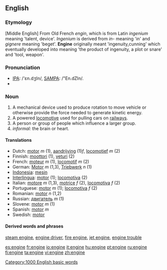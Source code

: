 ==English==

===Etymology===
[Middle English] From Old French ''engin'', which is from Latin ''ingenium'' meaning 'talent, device'. ''Ingenium'' is derived from ''in-'' meaning 'in' and ''gignere'' meaning 'beget'. '''Engine''' originally meant 'ingenuity,cunning' which eventually developed into meaning 'the product of ingenuity, a plot or snare' and 'tool, weapon'.

===Pronunciation===
* [[w:IPA_chart_for_English|IPA]]: /'ɛn.dʒIn/, [[w:SAMPA/English|SAMPA]]: /"En.dZIn/.
*{{audio|en-us-engine.ogg|Audio (US)}}

===Noun===
{{en-noun-reg}}

# A mechanical device used to produce rotation to move vehicle or otherwise provide the force needed to generate kinetic energy.
# A powered [[locomotive]] used for pulling cars on [[railway]]s.
# A person or group of people which influence a larger group.
# ''informal:'' the brain or heart.

====Translations====
{{rfc-trans}}
*Dutch: [[motor]] ''m'' (1), [[aandrijving]] (1)''f'', [[locomotief]] ''m'' (2)
*Finnish: [[moottori]] (1), [[veturi]] (2)
*French: [[moteur]] ''m'' (1), [[locomotif]] ''m'' (2)
*German: [[Motor]] ''m'' (1,3), [[Triebwerk]] ''n'' (1)
*[[Indonesia]]: [[mesin]]
*[[Interlingua]]: [[motor]] (1); [[locomotiva]] (2)
*Italian: [[motore]] ''m'' (1,3), [[motrice]] ''f'' (2), [[locomotiva]] ''f'' (2)
*Portuguese: [[motor]] ''m'' (1); [[locomotiva]] ''f'' (2)
*Romanian: [[motor]] ''n'' (1,2)
*Russian: [[двигатель]] ''m'' (1)
*Slovene: [[motor]] ''m'' (1)
*Spanish: [[motor]] ''m''
*Swedish: [[motor]]

====Derived words and phrases====
[[steam engine]], [[engine driver]], [[fire engine]], [[jet engine]], [[engine trouble]]

[[Category:1000 English basic words]]

[[es:engine]]
[[fr:engine]]
[[io:engine]]
[[it:engine]]
[[hu:engine]]
[[pt:engine]]
[[ru:engine]]
[[fi:engine]]
[[ta:engine]]
[[vi:engine]]
[[zh:engine]]